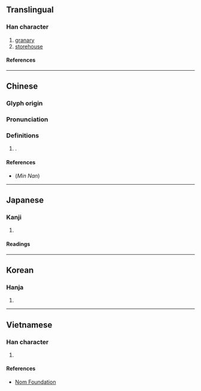 {{character info}}
==Translingual==

===Han character===
{{Han char|rn=53|rad=广|as=09|sn=12|four=00237|canj=IHXO|ids=⿸广臾}}

# [[granary]]
# [[storehouse]]

====References====
{{Han ref|kx=0348.140|dkj=09398|dj=0659.040|hdz=20888.090|uh=5EBE}}

----

==Chinese==
{{zh-forms}}

===Glyph origin===
{{Han etym}}

===Pronunciation===
{{zh-pron
|m=yǔ
|c=jyu5,jyu4
|h=pfs=
|md=
|mn=jú/lú
|mn-t=u2/ru5
|w=
|mc=y
|oc=y
|cat=n
}}

===Definitions===
{{zh-hanzi}}

# {{surname|zh}}.
#: {{zh-x|^庾 ^澄-慶|{{w|Harlem Yu|Harlem '''Yu'''}} {{gloss|Taiwanese variety show host and singer}}}}

====References====
* (''Min Nan'') {{thcwd|41162}}

----

==Japanese==

===Kanji===
{{ja-kanji|grade=|rs=广09}}

# {{rfdef|ja|sort=广09}}

====Readings====
{{ja-readings
|on=ゆ
|kun=くら
}}

----

==Korean==

===Hanja===
{{ko-hanja|유}}

# {{rfdef|ko|sort=广09}}

----

==Vietnamese==

===Han character===
{{vi-readings|rs=广09|reading=dũ}}

# {{rfdef|vi|sort=广09}}

====References====
* [http://nomfoundation.org/common/nom_details.php?codepoint=5ebe Nom Foundation]